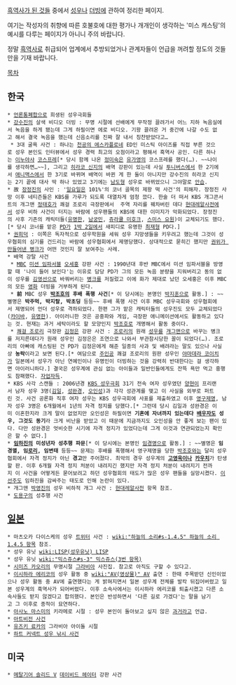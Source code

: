 [[흑역사가 된 것들]] 중에서 [[성우]]나 [[더빙]]에 관하여 정리한 페이지.

여기는 작성자의 취향에 따른 호불호에 대한 평가나 개개인이 생각하는 '미스 캐스팅'의 예시를 다루는 페이지가 아니니 주의 바랍니다.

정말 [[흑역사]]로 취급되어 업계에서 추방되었거나 관계자들이 언급을 꺼려할 정도의 것들만을 기재 바랍니다.

[[목차]]

== 한국 ==
 * [[언론통폐합]]으로 희생된 성우극회들
 * [[강수진(남자 성우)|강수진]]의 살색 비디오 더빙 : 무명 시절에 선배에게 무작정 끌려가서 어느 지하 녹음실에서 녹음을 하게 됐는데 그게 하필이면 에로 비디오. 기왕 끌려온 거 중간에 나갈 수도 없고 해서 결국 녹음을 했는데 신음소리를 진짜 잘 내서 칭찬받았다고…
  * 3대 굴욕 사건 : 하나는 [[천공의 에스카플로네]] ED인 미스틱 아이즈를 직접 부른 것으로 성우 본인도 인터뷰에서 성우 경력 최고의 오점이라고 평해서 흑역사 공인. 다른 하나는 [[이누야샤(등장인물)|이누야샤]] [[코스튬 플레이|코스프레]][* 당시 함께 나온 [[정미숙]]은 [[히구라시 카고메|유가영]]의 코스프레를 했다(…). ~~나이를 생각하면…~~], 그리고 [[히라코 신지]]의 배역 강판이 있는데 사실 [[투니버스]]에서 한 2기에서 [[애니맥스]]에서 한 3기로 바뀌며 배역이 바뀐 게 한 둘이 아니지만 강수진의 히라코 신지는 2기 끝에 대사 딱 하나 있었고 3기에는 [[남도형]] 성우로 바뀌었으니 그야말로 [[안습]].
 * 故 [[장정진]]의 사인 : '[[일요일]]은 101%'의 코너 골목의 제왕 떡 사건'의 피해자. 장정진 사망 이후 네티즌들은 KBS를 가루가 되도록 대열차게 엄청 깠다. 한술 더 떠서 KBS 개그콘서트의 개그맨 [[정태호]]가 쾌걸 조로리 극장판에서  주역 자리를 꿰차버린 데다 [[현대레알사전]]에서 성우 비하 사건이 터지는 바람에 성우팬들의 KBS에 대한 이미지가 악화되었다. 장정진의 사후 기존의 캐릭터들([[모리 코고로|유명한]], [[사오토메 겐마|남궁민]], [[쥬라큘 미호크]], [[스미스 요원]])이 교체되기도 했다.[* 당시 코너를 맡은 [[PD]]가 [[1박 2일]]에서 새피디로 유명한 [[최재형]] PD다.]
 * [[권희덕]] : 이쪽은 독자적으로 성우학원을 세워 성우 지망생들을 키우려고 했는데 그것이 성우협회의 심기를 건드리는 바람에 성우협회에서 제명당했다. 상대적으로 묻히긴 했지만 [[권위가 만들어낸 병크]]가 어떤 것인지 잘 보여주는 사례.
 * 배역 강탈 사건
  * [[문화방송|MBC]] [[미션 임파서블]] [[오세홍]] 강판 사건 : 1990년대 후반 MBC에서 미션 임파서블을 방영할 때 '나이 들어 보인다'는 이유로 담당 PD가 그의 모든 녹음 분량을 지워버리고 동의 없이 성우를 [[김영선(성우)|김영선]]으로 바꿔버리는 [[병크]]를 저질렀고 이에 화가 제대로 났던 오세홍은 이후 MBC의 모든 [[영화]] 더빙을 거부하게 된다.
  * '''前''' MBC 성우 '''[[박조호]]의 후배 폭행 사건'''[* 이 당시에는 본명인 [[박지훈]]으로 활동.] : ~~별명은 '''박주먹, 박지랄, 박초딩''' 등등~~ 후배 폭행 사건 이후 MBC 성우극회와 성우협회에서 제명되어 언더 성우로 격하되었다. 한편 그가 맡은 캐릭터들의 성우진도 모두 교체되었다([[카이바 세토|카이바]], [[모리 코고로|유명한]]). 아이러니한 것은 공중파와 게임, 극장판 애니메이션에서도 활동하고 있다는 것. 현재는 과거 세탁이라도 할 모양인지 [[박조호]]로 개명해서 활동 중이다.
  * [[쾌걸 조로리]] 극장판 [[김정은(성우)|김정은]] 강판 사건 : [[조로리]]의 원래 [[김정은(성우)|성우]]를 [[정태호|개그맨]]으로 바꾸는 병크를 저지른데다가 원래 성우인 김정은은 조연으로 나와서 부관참시당한 꼴이 되었다(…). 조로리의 아빠에 캐스팅된 건 PD가 김정은에게 해준 일종의 사과 및 배려라는 말도 있으나 사실상 '''농락'''이라고 보면 된다.[* 여담으로 [[주인공]] 쾌걸 조로리의 원판 성우인 [[야마데라 코이치]]가 일본에서 성우가 아닌 연예인이나 유명인이 더빙하는 것을 강력히 반대한다는 걸 생각하면 아이러니하다.] 결국은 성우계에 관심 없는 아이들과 일반인들에게도 잔뜩 욕만 먹고 흥행도 참패했다. [[자업자득]].
 * KBS 사각 스캔들 : 2006년경 [[KBS 성우극회]] 31기 전속 여자 성우였던 [[양현#s-2|양현]]이 프리랜서 남자 성우 3명([[김일(성우)|김일]], [[성완경]], [[오인성]])과 각각 성관계를 맺고 이 사실을 외부로 퍼트린 것. 사건 공론화 직후 여자 성우는 KBS 성우극회에 사표를 제출하였고 이후 [[영구제명]], 남자 성우 3명은 6개월에서 1년의 자격 정지를 당했다.[* 그런데 당시 김일과 성완경은 이미 이혼한지라 크게 말이 없었지만 오인성은 하필이면 '''기혼에 자녀까지 있는데다 [[배정미|배우자]]도 성우, 그것도 동기'''라 크게 비난을 받았고 이 때문에 지금까지도 오인성을 안 좋게 보는 팬이 있다. 다만 성완경은 엇비슷한 시기에 자격 정지가 있었다는데 그게 이것과 연관되었는지 확인은 할 수 없다.]
 * '''[[임하진]]의 미성년자 성추행 파문'''[* 이 당시에는 본명인 [[임경명]]으로 활동.] : ~~별명은 '''임경멸, 임[[로리]], 임변태''' 등등~~ 문제는 후배를 폭행해서 영구제명을 당한 [[박조호]]와는 달리 성우협회에서 자격 정지가 아닌 '''경고'''만 주어졌다. 최악의 경우 성우계의 '''[[고영욱]]이나 [[카우치]]'''가 탄생할 판. 이후 6개월 자격 정지 처분이 내려지긴 했지만 자격 정지 처분이 내려지기 전까지 이 사건을 어떻게든 묻어보려고 하던 성우협회의 태도가 많은 성우 팬들을 실망시켰다. [[이선주]]도 임하진을 감싸주는 태도로 인해 논란이 있다.
 * 개그맨 [[박영진]]의 성우 비하적 개그 사건 : [[현대레알사전]] 항목 참조.
 * [[도용구]]의 성추행 사건

== [[일본]] ==
 * 마츠오카 다이스케의 성우 [[트위터]] 사건 : [[wiki:"하늘의 소리#s-1.4.5" 하늘의 소리 1.4.5 항목]] 참조.
 * 성우 유닛 [[wiki:LISP(성우유닛) LISP]]
 * 성우 유닛 [[wiki:"믹스쥬스#s-3" 믹스쥬스(3번 항목)]]
 * [[시미즈 카오리]]의 무명시절 [[그라비아]] 사진집. 참고로 아직도 구할 수 있다고.
 * [[이시하라 에리코]]의 성우 활동 중 [[wiki:"AV(영상물)" AV]] 출연 : 한때 주목받던 신인이었으나 성우 활동 중 AV에 출연했다는 게 밝혀지면서 일본 성우계 전체를 발칵 뒤집어버렸고 일본 성우계의 흑역사가 되어버렸다. 이후 소속사에서는 이시하라 에리코를 퇴출시켰고 다른 소속사들도 받지 않겠다고 합의했다. 본인은 반성하면서 '다른 길로 가겠다'는 말을 남기고 그 이후로 종적이 묘연하다.
 * [[아사노 마스미]]의 키라메로 시절 : 성우 본인이 돌아보고 싶지 않은 [[과거]]라고 언급.
 * [[아트비전 사건]]
 * [[유즈키 료카]]의 그라비아 아이돌 시절
 * [[하트 커넥트 성우 낚시 사건]]

== 미국 == 
 * [[메탈기어 솔리드 V]] [[데이비드 헤이터]] 강판 사건 
